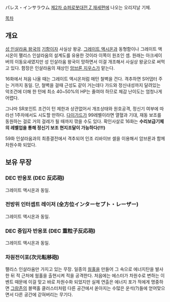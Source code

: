 パレス・インサラウム
[[제2차 슈퍼로봇대전 Z 재세편]]에 나오는 오리지날 기체.

[[목차]]

== 개요 ==
[[성 인살라움 왕국]]의 [[기함]]이자 사실상 왕궁. [[그레이트 액시온]]과 동형함이나 그레이트 액시온이 팰리스 인살라움의 설계도를 유용한 것이라 이쪽이 원조인 셈. 원래는 아크세이버의 이동요새였지만 성 인살라움 왕국이 망하면서 이걸 개조해서 사실상 왕궁으로 써먹고 있다. 함장은 인살라움의 재상인 [[암브론 지우스]]가 맡는다.

16화에서 처음 나올 때는 그레이트 액시온처럼 매턴 철벽을 건다. 격추하면 S어댑터 주는 거까지 동일. 단, 철벽을 걸때 근성도 같이 거는데다 가드와 정신내성까지 달려있는 악조건에 더해 한 턴에 최소 40~50%의 HP는 줄여야 하므로 체감 난이도는 엄청나게 어렵다. 

그나마 SR포인트 조건이 턴 제한과 상관없어서 개조상태와 원호공격, 정신기 여부에 따라선 1주차에서도 시도할 만하다. [[다이가드]]가 99레벨이라면 열혈과 기대, 재동 보조를 동원하는 걸로 거의 걸레가 될 때까지 깎을 수도 있다. 확인사살로 16화는 '''수리보급기체의 레벨업을 통해 정신기 보조 현지조달이 가능하다(!!!)'''

59화 인살라움과의 최종결전에서 격추되어 인조 리바이브 셀을 이용해서 암브론과 함께 차원수화 되었다.

== 보유 무장 ==
=== DEC 반응포 (DEC 反応砲) ===
그레이트 액시온과 동일.
=== 전방위 인터셉트 레이저 (全方位インターセプト・レーザー) ===
그레이트 액시온과 동일.
=== DEC 중입자 반응포 (DEC 重粒子反応砲) ===
그레이트 액시온과 동일.
=== 차원전이포(次元転移砲) ===
팰리스 인살라움만 가지고 있는 무장. 일종의 [[웜홀]]을 만들어 그 속으로 에너지탄을 발사한 뒤 적 근처에 웜홀을 출현시켜 적을 공격한다. 처음에는 에스터가 차원수로 변하는 이벤트 때문에 이걸 맞고 바로 차원수화 되었지만 실제 연출은 에너지 포가 적에게 명중하면 [[그랑존]]의 블랙홀 클러스터처럼 다른 공간에서 쏟아지는 수많은 운석(?)들에 얻어맞으면서 다른 공간에 갇혀버리는 무기다.
